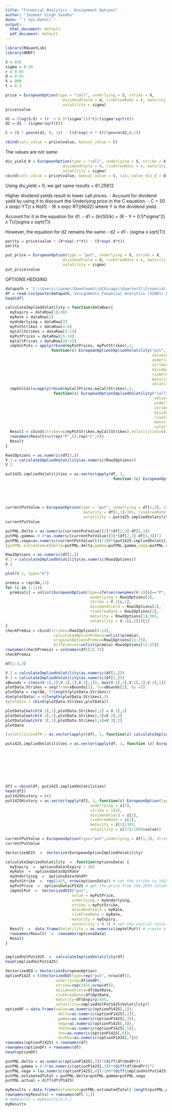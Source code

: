 ---
title: "Financial Analytics - Assignment Options"
author: "Jasmeet Singh Sandhu"
date: "`r Sys.Date()`"
output:
  html_document: default
  pdf_document: default
---

```{r setup, include=FALSE}
library(RQuantLib)
library(NMOF)
```

```{r}
S = 810
sigma = 0.20
r = 0.05
d = 0.01
X = 800
t = 0.5

price = EuropeanOption(type = "call", underlying = S, strike = X,
                         dividendYield = d, riskFreeRate = r, maturity = t,
                         volatility = sigma)
price$value
```
```{r}
d1 = (log(S/X) + (r  + 0.5*(sigma^2))*t)/(sigma*sqrt(t))
d2 = d1 - (sigma*sqrt(t))

C = (S * pnorm(d1, 0, 1)) - ((X*exp(-r * t))*pnorm(d2,0,1))

cbind(calc_value = price$value, manual_value = C)
```
The values are not same

```{r}
div_yield_0 = EuropeanOption(type = "call", underlying = S, strike = X,
                         dividendYield = 0, riskFreeRate = r, maturity = t,
                         volatility = sigma)
cbind(calc_value = price$value, manual_value = C, calc_value_div_0 = div_yield_0$value)
```
Using div_yield = 0, we get same results = 61.25612


Higher dividend yields result in lower call prices. 
  - Account for dividend yield by using it to discount the Underlying price in the C equation.
  - C = S0 x (exp(-YT)) x N(d1) - (K x exp(-RT))N(d2) where Y is the dividend yield. 

Account for it in the equation for d1.
- d1 = (ln(S0/k) + (R - Y + 0.5*sigma^2) x T)/(sigma x sqrt(T))

However, the equation for d2 remains the same
- d2 = d1 - (sigma x sqrt(T))

```{r}
parity = price$value + (X*exp(-r*t)) - (S*exp(-d*t))
parity

put_price = EuropeanOption(type = "put", underlying = S, strike = X,
                         dividendYield = d, riskFreeRate = r, maturity = t,
                         volatility = sigma)
put_price$value
```
################################################ OPTIONS HEDGING ################################################

```{r}
datapath = 'C:\\Users\\jasme\\Downloads\\UChicago\\Quarter2\\Financial Analytics\\Week9'
df = read.csv(paste(datapath,'assignments_Fonancial Analytics (32001)_Lecture 7_OptionsPrices.CSV', sep='\\'),header = TRUE, row.names = 1, sep = ",")
head(df)
```

```{r}
calculateImpliedVolatility = function(dataRow){
  myExpiry = dataRow[1]/365
  myRate = dataRow[2]
  myUnderlying = dataRow[3]
  myPutStrikes = dataRow[4:8]
  myCallStrikes = dataRow[9:14]
  myPutPrices = dataRow[15:19]
  myCallPrices = dataRow[20:25]
  impVolPuts = apply(rbind(myPutPrices, myPutStrikes),2, 
                    function(z) EuropeanOptionImpliedVolatility("put", 
                                                                value=z[1],
                                                                underlying=myUnderlying, 
                                                                strike=z[2],
                                                                dividendYield=myRate,
                                                                riskFreeRate=myRate,
                                                                maturity=myExpiry,
                                                                volatility=.3))
  impVolCalls=apply(rbind(myCallPrices,myCallStrikes),2,
                     function(z) EuropeanOptionImpliedVolatility("call",
                                                                 value=z[1],
                                                                 underlying=myUnderlying,
                                                                 strike=z[2],
                                                                 dividendYield=myRate,
                                                                 riskFreeRate=myRate,
                                                                 maturity=myExpiry,
                                                                 volatility=.3))
  Result = cbind(Strikes=c(myPutStrikes,myCallStrikes),Volatilities=c(impVolPuts,impVolCalls))
  rownames(Result)=c(rep("P",5),rep("C",6))
  Result
}
```


```{r}
Row1Options = as.numeric(df[2,])
V.1 = calculateImpliedVolatility(as.numeric(Row1Options))
V.1
```
```{r}
put1425.impliedVolatilities = as.vector(apply(df, 1, 
                                               function (z) EuropeanOptionImpliedVolatility("put", value=z[26], 
                                                                                            underlying=z[3], strike=1425, 
                                                                                            dividendYield = z[2], 
                                                                                            riskFreeRate = z[2], 
                                                                                            maturity = z[1]/365, 
                                                                                            volatility = 0.3)))*100
currentPutValue = EuropeanOption(type = "put", underlying = df[1,3], strike = 1425, 
                                  maturity = df[1,1]/365, riskFreeRate = df[1,2], 
                                  volatility = put1425.impliedVolatilities[1]/100 , dividendYield = df[1,2])
currentPutValue
```
```{r}
putPNL.delta = as.numeric(currentPutValue)[2]*(df[2,3]-df[1,3])
putPNL.gamma= 0.5*as.numeric(currentPutValue)[3]*(df[2,3]-df[1,3])^2
putPNL.vega=as.numeric(currentPutValue)[4]/100*(put1425.impliedVolatilities[2]-put1425.impliedVolatilities[1])
(putPNL.estimated=c(delta=putPNL.delta,gamma=putPNL.gamma,vega=putPNL.vega))
```
```{r}
Row1Options = as.numeric(df[1,])
V.1 = calculateImpliedVolatility(as.numeric(Row1Options))
V.1
```

```{r}
plot(V.1, type="b")
```

```{r}
premia = rep(NA,11)
for (i in 1:11){
  premia[i] = unlist(EuropeanOption(type=ifelse(rownames(V.1)[i]=="P", "put", "call"),
                                     underlying = Row1Options[3],
                                     strike = V.1[i,1],
                                     dividendYield = Row1Options[2],
                                     riskFreeRate = Row1Options[2],
                                     maturity = Row1Options[1]/365,
                                     volatility = V.1[i,2]))[1]
}
checkPremia = cbind(strikes=Row1Options[4:14],
                     calculatedOptionPremia=unlist(premia),
                     originalOptionsPremia=Row1Options[15:25],
                     differences=unlist(premia)-Row1Options[15:25])
rownames(checkPremia) = colnames(df)[15:25]
checkPremia
```

```{r}
df[1:3,3]
```
```{r}
V.2 = calculateImpliedVolatility(as.numeric(df[2,]))
V.3 = calculateImpliedVolatility(as.numeric(df[3,]))
xBounds = c(min(V.1[,1],V.2[,1],V.3[,1]), max(V.1[,1],V.2[,1],V.3[,1]))
plotData.Strikes = seq(from=xBounds[1], to=xBounds[2], by =5)
plotData = rep(NA, 3*length(plotData.Strikes))
dim(plotData) = c(length(plotData.Strikes),3)
(plotData = cbind(plotData.Strikes,plotData)) 
```
```{r}
plotData[match(V.1[,1],plotData.Strikes),2] = V.1[,2]
plotData[match(V.2[,1],plotData.Strikes),3]=V.2[,2]
plotData[match(V.3[,1],plotData.Strikes),4]=V.3[,2]
plotData
```

```{r}
(volatilitiesATM = as.vector(apply((df), 1, function(z) calculateImpliedVolatility(z)[6,2]))*100)
```

```{r}
put1425.impliedVolatilities = as.vector(apply(df, 1, function (z) EuropeanOptionImpliedVolatility("put", 
                                                                                                  value=z[26], 
                                                                                                  underlying=z[3], 
                                                                                                  strike=1425, 
                                                                                                  dividendYield = z[2], 
                                                                                                  riskFreeRate = z[2], 
                                                                                                  maturity = z[1]/365, 
                                                                                                  volatility = 0.3)))*100
```

```{r}
df2 = cbind(df, put1425.impliedVolatilities)
head(df2)
put1425History = c()
put1425History = as.vector(apply(df2, 1, function(z) EuropeanOption(type="put",
                                     underlying = z[3],
                                     strike = 1425,
                                     dividendYield = z[2],
                                     riskFreeRate = z[2],
                                     maturity = z[1]/365,
                                     volatility = z[27]/100)$value))
```

```{r}
currentPutValue = EuropeanOption(type="put",underlying = df[1,3], strike = 1425, maturity = df[1,1]/365, riskFreeRate = df[1,2], volatility =put1425.impliedVolatilities[1]/100 , dividendYield = df[1,2])
currentPutValue
```
```{r}
VectorizedEIV  =  Vectorize(EuropeanOptionImpliedVolatility)

calculateImpliedVolatility  =  function(optionsData) {
  myExpiry  =  optionsData$Expiry / 365
  myRate  =  optionsData$OptRate
  myUnderlying  =  optionsData$UndPr
  myPutStrike  =  rep(1425, nrow(optionsData)) # set the strike to 1425
  myPutPrice  =  optionsData$P1425 # get the price from the 26th column
  impVolPut  =  VectorizedEIV("put",
                             value = myPutPrice,
                             underlying = myUnderlying,
                             strike = myPutStrike,
                             dividendYield = myRate,
                             riskFreeRate = myRate,
                             maturity = myExpiry,
                             volatility = 0.3) # set the initial volatility guess
  Result  =  data.frame(Volatility = as.numeric(impVolPut)) # create a dataframe with the results
  rownames(Result)  =  rownames(optionsData)
  Result
}


impliedVolPut1425  =  calculateImpliedVolatility(df)
head(impliedVolPut1425)
```

```{r}
VectorizedEO = Vectorize(EuropeanOption)
optionP1425 = t(VectorizedEO(type=rep("put", nrow(df)),
                      underlying=df$UndPr, 
                      strike=rep(1425,nrow(df)), 
                      dividendYield=df$OptRate,
                      riskFreeRate=df$OptRate, 
                      maturity=df$Expiry/365, 
                      volatility=impliedVolPut1425$Volatility))
optionDF = data.frame(value=as.numeric(optionP1425[,1]),
                       delta=as.numeric(optionP1425[,2]),
                       gamma=as.numeric(optionP1425[,3]),
                       vega=as.numeric(optionP1425[,4]),
                       theta=as.numeric(optionP1425[,5]),
                       rho=as.numeric(optionP1425[,6]),
                       divRho=as.numeric(optionP1425[,7]))
rownames(optionP1425) = rownames(df)
rownames(optionDF) = rownames(df)
head(optionDF)
```

```{r}
putPNL.delta = as.numeric(optionP1425[,2])*(diff(df$UndPr))
putPNL.gamma = 0.5*as.numeric(optionP1425[,3])*(diff(df$UndPr))^2
putPNL.vega = (as.numeric(optionP1425[,4])/100*(diff(impliedVolPut1425$Volatility)))*100
putPNL.estimatedTotal = putPNL.delta+putPNL.gamma+putPNL.vega
putPNL.actual = diff(df$P1425)
```
```{r}
myResults = data.frame(estimated=putPNL.estimatedTotal[-length(putPNL.estimatedTotal)],actual=putPNL.actual,delta=putPNL.delta[-length(putPNL.estimatedTotal)],gamma=putPNL.gamma[-length(putPNL.estimatedTotal)], vega=putPNL.vega[-length(putPNL.estimatedTotal)])
rownames(myResults) = rownames(df[-1,])
# myResults = myResults[1:5,]
myResults
```